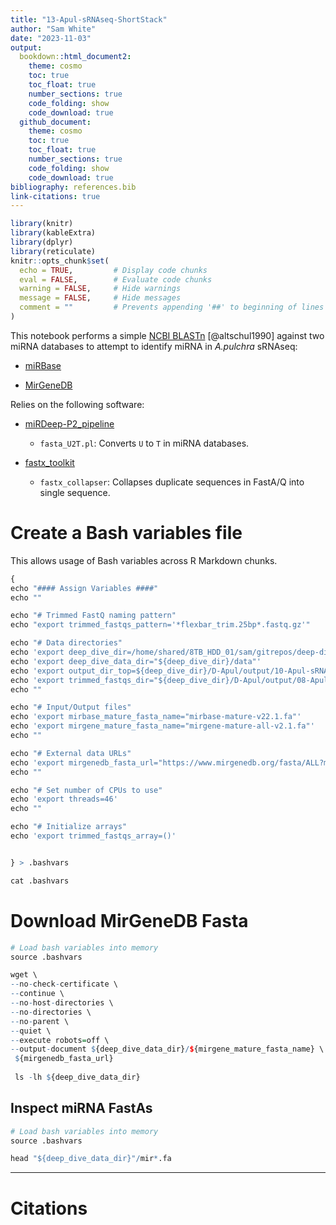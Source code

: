 ```yaml
---
title: "13-Apul-sRNAseq-ShortStack"
author: "Sam White"
date: "2023-11-03"
output: 
  bookdown::html_document2:
    theme: cosmo
    toc: true
    toc_float: true
    number_sections: true
    code_folding: show
    code_download: true
  github_document:
    theme: cosmo
    toc: true
    toc_float: true
    number_sections: true
    code_folding: show
    code_download: true
bibliography: references.bib
link-citations: true
---
```


```r
library(knitr)
library(kableExtra)
library(dplyr)
library(reticulate)
knitr::opts_chunk$set(
  echo = TRUE,         # Display code chunks
  eval = FALSE,        # Evaluate code chunks
  warning = FALSE,     # Hide warnings
  message = FALSE,     # Hide messages
  comment = ""         # Prevents appending '##' to beginning of lines in code output
)
```

This notebook performs a simple [NCBI BLASTn](https://www.ncbi.nlm.nih.gov/books/NBK279690/) [@altschul1990] against two miRNA databases to attempt to identify miRNA in _A.pulchra_ sRNAseq:

- [miRBase](https://mirbase.org/download/)

- [MirGeneDB](https://www.mirgenedb.org/download)

Relies on the following software:

- [miRDeep-P2_pipeline](https://github.com/TF-Chan-Lab/miRDeep-P2_pipeline)

  - `fasta_U2T.pl`: Converts `U` to `T` in miRNA databases.
  
- [fastx_toolkit](http://hannonlab.cshl.edu/fastx_toolkit/)

  - `fastx_collapser`: Collapses duplicate sequences in FastA/Q into single sequence.

# Create a Bash variables file

This allows usage of Bash variables across R Markdown chunks.

```r
{
echo "#### Assign Variables ####"
echo ""

echo "# Trimmed FastQ naming pattern"
echo "export trimmed_fastqs_pattern='*flexbar_trim.25bp*.fastq.gz'"

echo "# Data directories"
echo 'export deep_dive_dir=/home/shared/8TB_HDD_01/sam/gitrepos/deep-dive'
echo 'export deep_dive_data_dir="${deep_dive_dir}/data"'
echo 'export output_dir_top=${deep_dive_dir}/D-Apul/output/10-Apul-sRNAseq-BLASTn'
echo 'export trimmed_fastqs_dir="${deep_dive_dir}/D-Apul/output/08-Apul-sRNAseq-trimming/trimmed-reads"'
echo ""

echo "# Input/Output files"
echo 'export mirbase_mature_fasta_name="mirbase-mature-v22.1.fa"'
echo 'export mirgene_mature_fasta_name="mirgene-mature-all-v2.1.fa"'
echo ""

echo "# External data URLs"
echo 'export mirgenedb_fasta_url="https://www.mirgenedb.org/fasta/ALL?mat=1"'
echo ""

echo "# Set number of CPUs to use"
echo 'export threads=46'
echo ""

echo "# Initialize arrays"
echo 'export trimmed_fastqs_array=()'


} > .bashvars

cat .bashvars
```


# Download MirGeneDB Fasta
```r
# Load bash variables into memory
source .bashvars

wget \
--no-check-certificate \
--continue \
--no-host-directories \
--no-directories \
--no-parent \
--quiet \
--execute robots=off \
--output-document ${deep_dive_data_dir}/${mirgene_mature_fasta_name} \
 ${mirgenedb_fasta_url}
 
 ls -lh ${deep_dive_data_dir}
```
## Inspect miRNA FastAs
```r
# Load bash variables into memory
source .bashvars

head "${deep_dive_data_dir}"/mir*.fa
```





------------------------------------------------------------------------

# Citations
